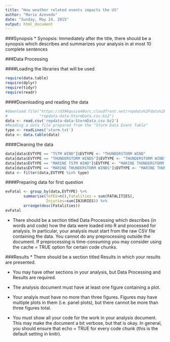 ```yaml
---
title: "How weather related events impacts the US"
author: "Mario Azevedo"
date: "Sunday, May 24, 2015"
output: html_document
---
```


###Synopsis
* Synopsis: Immediately after the title, there should be a synopsis which describes and summarizes your analysis in at most 10 complete sentences

###Data Processing

####Loading the libraries that will be used 
```r
require(data.table)
require(dplyr)
require(tidyr)
require(readr)
```

####Downloading and reading the data
```r
#download.file("https://d396qusza40orc.cloudfront.net/repdata%2Fdata%2FStormData.csv.bz2",
#              "repdata-data-StormData.csv.bz2")
data <- read.csv('repdata-data-StormData.csv.bz2')
#Reading a data file prepared from the "Storm Data Event Table"
type <- readLines('storm.txt')
data <- data.table(data)
```

####Cleaning the data
```r
data[data$EVTYPE == "TSTM WIND"]$EVTYPE <- "THUNDERSTORM WIND"
data[data$EVTYPE == "THUNDERSTORM WINDS"]$EVTYPE <- "THUNDERSTORM WIND"
data[data$EVTYPE == "MARINE TSTM WIND"]$EVTYPE <- "MARINE THUNDERSTORM WIND"
data[data$EVTYPE == "MARINE THUNDERSTORM WINDS"]$EVTYPE <- "MARINE THUNDERSTORM WIND"
data <- filter(data,EVTYPE %in% type)
```

####Preparing data for first question
```r
evFatal <- group_by(data,EVTYPE) %>% 
        summarise(TofEV=n(),Fatalities = sum(FATALITIES),
                  Injuries=sum(INJURIES)) %>%
        arrange(desc(Fatalities))
evFatal
```


* There should be a section titled Data Processing which describes (in words and code) how the data were loaded into R and processed for analysis. In particular, your analysis must start from the raw CSV file containing the data. You cannot do any preprocessing outside the document. If preprocessing is time-consuming you may consider using the cache = TRUE option for certain code chunks.

###Results
* There should be a section titled Results in which your results are presented.

* You may have other sections in your analysis, but Data Processing and Results are required.

* The analysis document must have at least one figure containing a plot.

* Your analyis must have no more than three figures. Figures may have multiple plots in them (i.e. panel plots), but there cannot be more than three figures total.

* You must show all your code for the work in your analysis document. This may make the document a bit verbose, but that is okay. In general, you should ensure that echo = TRUE for every code chunk (this is the default setting in knitr).
